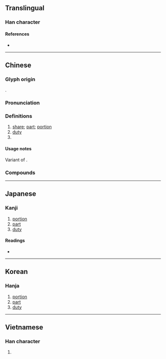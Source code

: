 {{character info/new}}
{{also|彬|分}}
==Translingual==
{{stroke order}}

===Han character===
{{Han char|rn=9|rad=人|as=04|sn=6|four=28227|canj=OCSH|ids=⿰亻分}}

====References====
* {{Han ref|kx=0094.260|dkj=00418|dj=0201.020|hdz=10124.120|uh=4EFD|ud=20221|bh=A5F7|bd=42487}}

----

==Chinese==
{{zh-forms}}

===Glyph origin===
{{Han etym}}
{{Han compound|亻|分|c1=s|c2=p|ls=psc}}.

===Pronunciation===
{{zh-pron
|m=fèn
|c=fan6
|mn=hūn/xm:hùn
|mc=y
|oc=y
|ma=Zh-fèn.ogg
|cat=n,cls
}}

===Definitions===
{{zh-hanzi}}

# [[share]]; [[part]]; [[portion]]
# [[duty]]
# {{zh-classifier|[[gift]]s, [[magazine]]s, [[document]]s}}

====Usage notes====
Variant of {{zh-l|分|fèn}}.

===Compounds===
{{zh-der|成份|緣份|省份|一份|份兒飯|備份|九份|公份兒|車份兒|股份公司|股份}}

{{zh-cat|Elementary}}

----

==Japanese==

===Kanji===
{{ja-kanji|grade=|rs=人04}}

# [[portion]]
# [[part]]
# [[duty]]

====Readings====
* {{ja-readings|on=[[ひん]] (hin), [[ふん]] (fun)|kun=[[あきらか]] (akiraka), [[うるわしい]] (uruwashii)}}

----

==Korean==

===Hanja===
{{ko-hanja|hangeul=빈|rv=bin|mr=pin}}

# [[portion]]
# [[part]]
# [[duty]]

----

==Vietnamese==

===Han character===
{{vi-hantu|[[phần]], [[phân]]|rs=人04}}

# {{defn|lang=vi|sort=人04}}